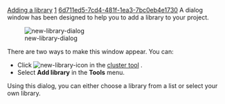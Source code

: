 [[Property:title|Adding a library]]
[[Property:weight|1]]
[[Property:uuid|6d711ed5-7cd4-481f-1ea3-7bc0eb4e1730]]
A dialog window has been designed to help you to add a library to your project.


[[Image:new-library-dialog]]

There are two ways to make this window appear. You can:
* Click  [[Image:new-library-icon]]  in the [[Cluster tool|cluster tool]] . 
* Select '''Add library''' in the '''Tools''' menu. 
Using this dialog, you can either choose a library from a list or select your own library. 




